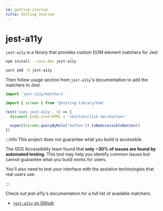 ```yaml
---
id: getting-started
title: Getting Started
---
```



# jest-a11y

`jest-a11y` is a library that provides custom DOM element matchers for Jest

<Tabs>
  <TabItem value="npm">

```sh
npm install --save-dev jest-a11y
```

  </TabItem>
  <TabItem default value="yarn">

```sh
yarn add -D jest-a11y
```

  </TabItem>
</Tabs>

Then follow usage section from `jest-a11y`'s documentation to add the matchers to Jest.

```js
import 'jest-a11y/matchers'
```

```js
import { screen } from '@testing-library/dom'

test('uses jest-a11y', () => {
  document.body.innerHTML = '<button>click me</button>'

  expect(screen.queryByRole('button')).toBeAccessibleButton()
})
```

:::info This project does not guarantee what you build is accessible.

The GDS Accessibility team found that **only ~30% of issues are found by automated testing.** This
tool may help you identify common issues but cannot guarantee what you build works for users.

You'll also need to test your interface with the assistive technologies that real users use.

:::

Check out jest-a11y's documentation for a full list of available matchers.

- [`jest-a11y` on Github](https://github.com/veiko/jest-a11y)
